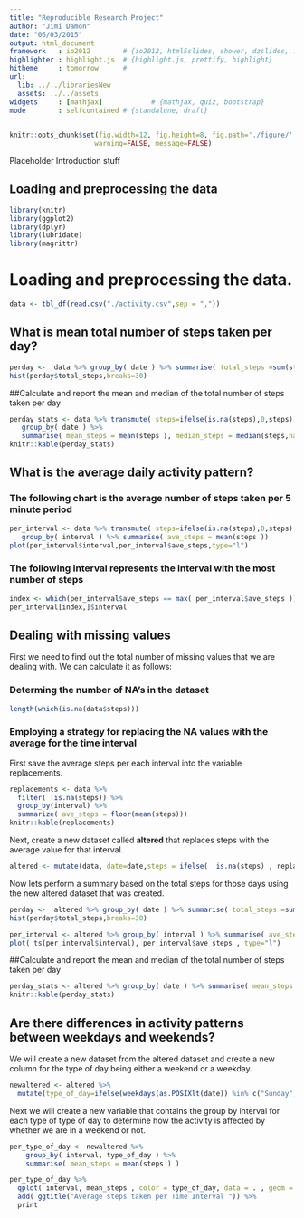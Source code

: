 ```yaml
---
title: "Reproducible Research Project"
author: "Jimi Damon"
date: "06/03/2015"
output: html_document
framework   : io2012        # {io2012, html5slides, shower, dzslides, ...}
highlighter : highlight.js  # {highlight.js, prettify, highlight}
hitheme     : tomorrow      # 
url:
  lib: ../../librariesNew
  assets: ../../assets
widgets     : [mathjax]            # {mathjax, quiz, bootstrap}
mode        : selfcontained # {standalone, draft}
---
```

```r
knitr::opts_chunk$set(fig.width=12, fig.height=8, fig.path='./figure/',
                     warning=FALSE, message=FALSE)

```

Placeholder Introduction stuff

## Loading and preprocessing the data

```r
library(knitr)
library(ggplot2)
library(dplyr)
library(lubridate)
library(magrittr)
```

# Loading and preprocessing the data.

```r
data <- tbl_df(read.csv("./activity.csv",sep = ","))
```


## What is mean total number of steps taken per day?

```r
perday <-  data %>% group_by( date ) %>% summarise( total_steps =sum(steps,na.rm=T ))
hist(perday$total_steps,breaks=30)
```


##Calculate and report the mean and median of the total number of steps taken per day
```r
perday_stats <- data %>% transmute( steps=ifelse(is.na(steps),0,steps), date=date,interval=interval) %>%
   group_by( date ) %>% 
   summarise( mean_steps = mean(steps ), median_steps = median(steps,na.rm=T)) 
knitr::kable(perday_stats)
```

## What is the average daily activity pattern?

### The following chart is the average number of steps taken per 5 minute period
```r
per_interval <- data %>% transmute( steps=ifelse(is.na(steps),0,steps), date=date,interval=interval) %>% 
   group_by( interval ) %>% summarise( ave_steps = mean(steps ))
plot(per_interval$interval,per_interval$ave_steps,type="l")
```

### The following interval represents the interval with the most number of steps
```r
index <- which(per_interval$ave_steps == max( per_interval$ave_steps ))
per_interval[index,]$interval
```

## Dealing with missing values

First we need to find out the total number of missing values that we are dealing with. We can calculate it as follows:

### Determing the number of NA's in the dataset
```r
length(which(is.na(data$steps)))
```

### Employing a strategy for replacing the NA values with the average for the time interval

First save the average steps per each interval into the variable replacements.
```r
replacements <- data %>%
  filter( !is.na(steps)) %>% 
  group_by(interval) %>% 
  summarize( ave_steps = floor(mean(steps)))
knitr::kable(replacements)
```

Next, create a new dataset called **altered** that replaces steps with the average value for that
interval. 
```r
altered <- mutate(data, date=date,steps = ifelse(  is.na(steps) , replacements[which( interval == replacements$interval )]$ave_steps, steps))
```

Now lets perform a summary based on the total steps for those days using the new altered dataset that was created.
```r
perday <-  altered %>% group_by( date ) %>% summarise( total_steps =sum(steps ))
hist(perday$total_steps,breaks=30)
```

```r
per_interval <- altered %>% group_by( interval ) %>% summarise( ave_steps = mean(steps ))
plot( ts(per_interval$interval), per_interval$ave_steps , type="l")
```

##Calculate and report the mean and median of the total number of steps taken per day
```r
perday_stats <- altered %>% group_by( date ) %>% summarise( mean_steps = mean(steps ), median_steps = median(steps))
knitr::kable(perday_stats)
```

## Are there differences in activity patterns between weekdays and weekends?
We will create a new dataset from the altered dataset and create a new 
column for the type of day being either a weekend or a weekday.

```r
newaltered <- altered %>% 
  mutate(type_of_day=ifelse(weekdays(as.POSIXlt(date)) %in% c("Sunday","Saturday"),"weekend","weekday"))
```

Next we will create a new variable that contains the group by interval for
each type of type of day to determine how the activity is affected by
whether we are in a weekend or not.

```r
per_type_of_day <- newaltered %>% 
    group_by( interval, type_of_day ) %>% 
    summarise( mean_steps = mean(steps ) )
```

```r
per_type_of_day %>%
  qplot( interval, mean_steps , color = type_of_day, data = . , geom = "line" ) %>%
  add( ggtitle("Average steps taken per Time Interval ")) %>%
  print
```
